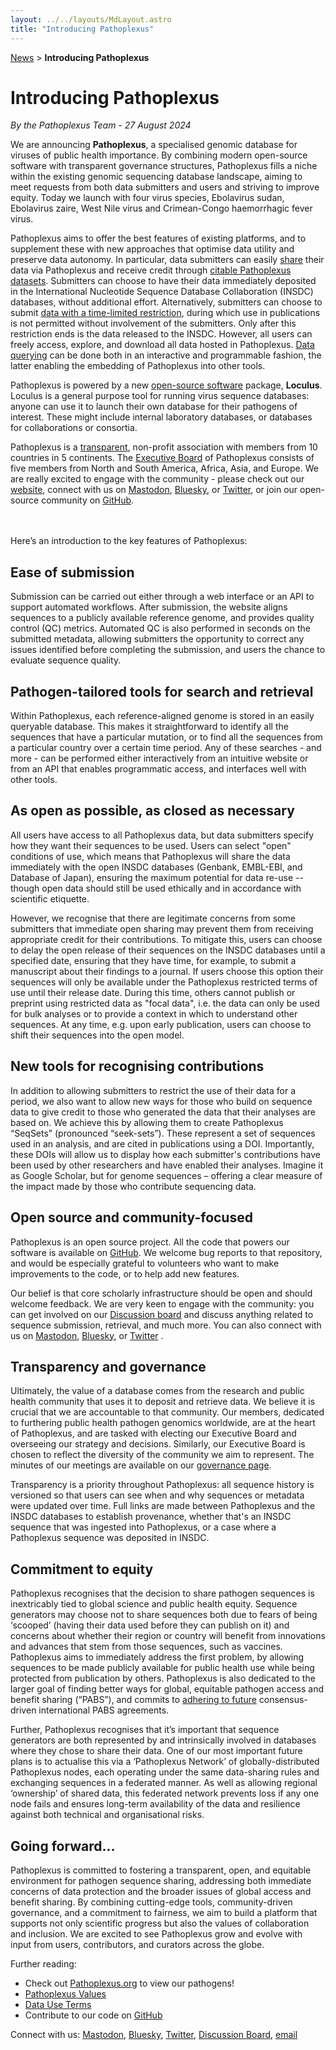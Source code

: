 ```yaml
---
layout: ../../layouts/MdLayout.astro
title: "Introducing Pathoplexus"
---
```


<div>
    <a href="/news">News</a> > <b>Introducing Pathoplexus</b>
</div>

# Introducing Pathoplexus

*By the Pathoplexus Team - 27 August 2024*

We are announcing **Pathoplexus**, a specialised genomic database for viruses of public health importance. By combining modern open-source software with transparent governance structures, Pathoplexus fills a niche within the existing genomic sequencing database landscape, aiming to meet requests from both data submitters and users and striving to improve equity. Today we launch with four virus species, Ebolavirus sudan, Ebolavirus zaire, West Nile virus and Crimean-Congo haemorrhagic fever virus.

Pathoplexus aims to offer the best features of existing platforms, and to supplement these with new approaches that optimise data utility and preserve data autonomy. In particular, data submitters can easily [share](#ease-of-submission) their data via Pathoplexus and receive credit through [citable Pathoplexus datasets](#new-tools-for-recognising-contributions). Submitters can choose to have their data immediately deposited in the International Nucleotide Sequence Database Collaboration (INSDC) databases, without additional effort. Alternatively, submitters can choose to submit [data with a time-limited restriction](#as-open-as-possible-as-closed-as-necessary), during which use in publications is not permitted without involvement of the submitters. Only after this restriction ends is the data released to the INSDC. However, all users can freely access, explore, and download all data hosted in Pathoplexus. [Data querying](#pathogen-tailored-tools-for-search-and-retrieval) can be done both in an interactive and programmable fashion, the latter enabling the embedding of Pathoplexus into other tools.

Pathoplexus is powered by a new [open-source software](#open-source-and-community-focused) package, **Loculus**. Loculus is a general purpose tool for running virus sequence databases: anyone can use it to launch their own database for their pathogens of interest. These might include internal laboratory databases, or databases for collaborations or consortia.

Pathoplexus is a [transparent](#transparency-and-governance), non-profit association with members from 10 countries in 5 continents. The [Executive Board](/about/eb) of Pathoplexus consists of five members from North and South America, Africa, Asia, and Europe. We are really excited to engage with the community - please check out our [website](https://pathoplexus.org), connect with us on [Mastodon](https://mstdn.science/@pathoplexus), [Bluesky](https://bsky.app/profile/pathoplexus.org), or [Twitter](https://x.com/pathoplexus), or join our open-source community on [GitHub](https://github.com/pathoplexus/pathoplexus).

<br></br>
Here’s an introduction to the key features of Pathoplexus:

## Ease of submission

Submission can be carried out either through a web interface or an API to support automated workflows. After submission, the website aligns sequences to a publicly available reference genome, and provides quality control (QC) metrics. Automated QC is also performed in seconds on the submitted metadata, allowing submitters the opportunity to correct any issues identified before completing the submission, and users the chance to evaluate sequence quality.

## Pathogen-tailored tools for search and retrieval

Within Pathoplexus, each reference-aligned genome is stored in an easily queryable database. This makes it straightforward to identify all the sequences that have a particular mutation, or to find all the sequences from a particular country over a certain time period. Any of these searches - and more - can be performed either interactively from an intuitive website or from an API that enables programmatic access, and interfaces well with other tools.

## As open as possible, as closed as necessary

All users have access to all Pathoplexus data, but data submitters specify how they want their sequences to be used. Users can select "open" conditions of use, which means that Pathoplexus will share the data immediately with the open INSDC databases (Genbank, EMBL-EBI, and Database of Japan), ensuring the maximum potential for data re-use -- though open data should still be used ethically and in accordance with scientific etiquette. 

However, we recognise that there are legitimate concerns from some submitters that immediate open sharing may prevent them from receiving appropriate credit for their contributions. To mitigate this, users can choose to delay the open release of their sequences on the INSDC databases until a specified date, ensuring that they have time, for example, to submit a manuscript about their findings to a journal. If users choose this option their sequences will only be available under the Pathoplexus restricted terms of use until their release date. During this time, others cannot publish or preprint using restricted data as "focal data", i.e. the data can only be used for bulk analyses or to provide a context in which to understand other sequences. At any time, e.g. upon early publication, users can choose to shift their sequences into the open model.

## New tools for recognising contributions

In addition to allowing submitters to restrict the use of their data for a period, we also want to allow new ways for those who build on sequence data to give credit to those who generated the data that their analyses are based on. We achieve this by allowing them to create Pathoplexus “SeqSets” (pronounced “seek-sets”). These represent a set of sequences used in an analysis, and are cited in publications using a DOI. Importantly, these DOIs will allow us to display how each submitter's contributions have been used by other researchers and have enabled their analyses. Imagine it as Google Scholar, but for genome sequences – offering a clear measure of the impact made by those who contribute sequencing data.

## Open source and community-focused

Pathoplexus is an open source project. All the code that powers our software is available on [GitHub](https://github.com/pathoplexus/pathoplexus). We welcome bug reports to that repository, and would be especially grateful to volunteers who want to make improvements to the code, or to help add new features.

Our belief is that core scholarly infrastructure should be open and should welcome feedback. We are very keen to engage with the community: you can get involved on our [Discussion board](https://discussion.pathoplexus.org) and discuss anything related to sequence submission, retrieval, and much more. You can also connect with us on [Mastodon](https://mstdn.science/@pathoplexus), [Bluesky](https://bsky.app/profile/pathoplexus.org), or [Twitter](https://x.com/pathoplexus) .

## Transparency and governance

Ultimately, the value of a database comes from the research and public health community that uses it to deposit and retrieve data. We believe it is crucial that we are accountable to that community. Our members, dedicated to furthering public health pathogen genomics worldwide, are at the heart of Pathoplexus, and are tasked with electing our Executive Board and overseeing our strategy and decisions. Similarly, our Executive Board is chosen to reflect the diversity of the community we aim to represent. The minutes of our meetings are available on our [governance page](/about/governance).

Transparency is a priority throughout Pathoplexus: all sequence history is versioned so that users can see when and why sequences or metadata were updated over time. Full links are made between Pathoplexus and the INSDC databases to establish provenance, whether that's an INSDC sequence that was ingested into Pathoplexus, or a case where a Pathoplexus sequence was deposited in INSDC.

## Commitment to equity

Pathoplexus recognises that the decision to share pathogen sequences is inextricably tied to global science and public health equity. Sequence generators may choose not to share sequences both due to fears of being ‘scooped’ (having their data used before they can publish on it) and concerns about whether their region or country will benefit from innovations and advances that stem from those sequences, such as vaccines. Pathoplexus aims to immediately address the first problem, by allowing sequences to be made publicly available for public health use while being protected from publication by others. Pathoplexus is also dedicated to the larger goal of finding better ways for global, equitable pathogen access and benefit sharing (“PABS”), and commits to [adhering to future](/about/governance/values#article-4-beneficial-sharing) consensus-driven international PABS agreements.

Further, Pathoplexus recognises that it’s important that sequence generators are both represented by and intrinsically involved in databases where they chose to share their data. One of our most important future plans is to actualise this via a ‘Pathoplexus Network’ of globally-distributed Pathoplexus nodes, each operating under the same data-sharing rules and exchanging sequences in a federated manner. As well as allowing regional ‘ownership’ of shared data, this federated network prevents loss if any one node fails and ensures long-term availability of the data and resilience against both technical and organisational risks.

## Going forward…

Pathoplexus is committed to fostering a transparent, open, and equitable environment for pathogen sequence sharing, addressing both immediate concerns of data protection and the broader issues of global access and benefit sharing. By combining cutting-edge tools, community-driven governance, and a commitment to fairness, we aim to build a platform that supports not only scientific progress but also the values of collaboration and inclusion. We are excited to see Pathoplexus grow and evolve with input from users, contributors, and curators across the globe.

Further reading:

- Check out [Pathoplexus.org](https://pathoplexus.org) to view our pathogens!
- [Pathoplexus Values](https://pathoplexus.org/about/governance/values)
- [Data Use Terms](/about/terms-of-use/data-use-terms)
- Contribute to our code on [GitHub](https://github.com/pathoplexus/pathoplexus)

Connect with us: [Mastodon](https://mstdn.science/@pathoplexus), [Bluesky](https://bsky.app/profile/pathoplexus.org), [Twitter](https://x.com/pathoplexus), [Discussion Board](https://discussion.pathoplexus.org), [email](mailto:hello@pathoplexus.org)
